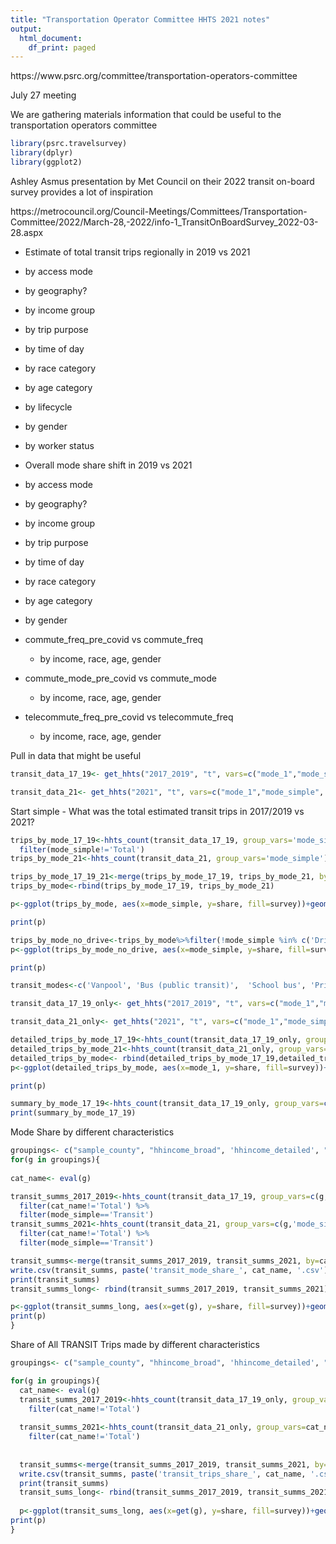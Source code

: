 ```yaml
---
title: "Transportation Operator Committee HHTS 2021 notes"
output:
  html_document:
    df_print: paged
---
```


https://www.psrc.org/committee/transportation-operators-committee

July 27 meeting

We are gathering materials information that could be useful to the transportation operators committee

```r
library(psrc.travelsurvey)
library(dplyr)
library(ggplot2)
```

Ashley Asmus presentation by Met Council on their 2022 transit on-board survey provides a lot of inspiration

https://metrocouncil.org/Council-Meetings/Committees/Transportation-Committee/2022/March-28,-2022/info-1_TransitOnBoardSurvey_2022-03-28.aspx

* Estimate of total transit trips regionally in 2019 vs 2021
 - by access mode
 - by geography?
 - by income group
 - by trip purpose
 - by time of day
 - by race category
 - by age category
 - by lifecycle
 - by gender
 - by worker status
 
 * Overall mode share shift in 2019 vs 2021
 - by access mode
 - by geography?
 - by income group
 - by trip purpose
 - by time of day
 - by race category
 - by age category
 - by gender
 
 * commute_freq_pre_covid vs commute_freq
    - by income, race, age, gender
 * commute_mode_pre_covid vs commute_mode
   - by income, race, age, gender
* telecommute_freq_pre_covid vs telecommute_freq
  - by income, race, age, gender
 
 Pull in data that might be useful
```r
transit_data_17_19<- get_hhts("2017_2019", "t", vars=c("mode_1","mode_simple", "sample_county", "hhincome_broad", 'hhincome_detailed', "age", "age_category", 'race_category', 'race_eth_broad', 'gender', 'employment', 'work_county',  'lifecycle', 'mode_acc', 'dest_purpose_cat' ))
```


```r
transit_data_21<- get_hhts("2021", "t", vars=c("mode_1","mode_simple", "sample_county", "hhincome_broad", 'hhincome_detailed', "age", "age_category", 'race_category', 'race_eth_broad', 'gender', 'employment', 'work_county',  'lifecycle', 'mode_acc','dest_purpose_cat'))

```
 
 
 Start simple - What was the total estimated transit trips in 2017/2019 vs 2021?
 
```r
trips_by_mode_17_19<-hhts_count(transit_data_17_19, group_vars='mode_simple')%>%
  filter(mode_simple!='Total')
trips_by_mode_21<-hhts_count(transit_data_21, group_vars='mode_simple')%>%filter(mode_simple!='Total')

trips_by_mode_17_19_21<-merge(trips_by_mode_17_19, trips_by_mode_21, by='mode_simple', suffixes=c('17_19', '21'))
trips_by_mode<-rbind(trips_by_mode_17_19, trips_by_mode_21)

```

```r
p<-ggplot(trips_by_mode, aes(x=mode_simple, y=share, fill=survey))+geom_bar(stat="identity", position=position_dodge())+xlab('Trip Mode')+ggtitle('Trip Mode Share', 'by Survey Year')

print(p)
```

```r
trips_by_mode_no_drive<-trips_by_mode%>%filter(!mode_simple %in% c('Drive', 'Bike', 'Other'))
p<-ggplot(trips_by_mode_no_drive, aes(x=mode_simple, y=share, fill=survey))+geom_bar(stat="identity", position=position_dodge())+xlab('Trip Mode')+ggtitle('Trip Mode Share', 'by Survey Year')

print(p)
```




```r
transit_modes<-c('Vanpool', 'Bus (public transit)',  'School bus', 'Private bus or shuttle', 'Paratransit', 'Other bus (rMove only)', 'Ferry or water taxi', 'Commuter rail (Sounder, Amtrak)', 'Other rail (e.g., streetcar)', 'Urban Rail (e.g., Link light rail, monorail)', 'Urban Rail (e.g., Link light rail, monorail, streetcar)')
```

```r
transit_data_17_19_only<- get_hhts("2017_2019", "t", vars=c("mode_1","mode_simple", "sample_county", "hhincome_broad", 'hhincome_detailed', "age", "age_category", 'race_category', 'race_eth_broad', 'gender', 'employment', 'work_county',  'lifecycle', 'mode_acc', 'dest_purpose_cat'))%>%filter(mode_1 %in% transit_modes)
```


```r
transit_data_21_only<- get_hhts("2021", "t", vars=c("mode_1","mode_simple", "sample_county", "hhincome_broad", 'hhincome_detailed', "age", "age_category", 'race_category', 'race_eth_broad', 'gender', 'employment', 'work_county',  'lifecycle', 'mode_acc', 'dest_purpose_cat'))%>%filter(mode_1 %in% transit_modes)

```
 
```r

detailed_trips_by_mode_17_19<-hhts_count(transit_data_17_19_only, group_vars='mode_1')%>%filter(mode_1!='Total')
detailed_trips_by_mode_21<-hhts_count(transit_data_21_only, group_vars='mode_1')%>%filter(mode_1!='Total')
detailed_trips_by_mode<- rbind(detailed_trips_by_mode_17_19,detailed_trips_by_mode_21)
p<-ggplot(detailed_trips_by_mode, aes(x=mode_1, y=share, fill=survey))+geom_bar(stat="identity", position=position_dodge())+xlab('Transit Trip Mode')+ggtitle('Transit Trip Mode Share', 'by Survey Year')+ coord_flip()

print(p)

```
```r

summary_by_mode_17_19<-hhts_count(transit_data_17_19_only, group_vars=c('mode_simple', 'sample_county'))
print(summary_by_mode_17_19)

```


Mode Share by different characteristics
```r
groupings<- c("sample_county", "hhincome_broad", 'hhincome_detailed', "age", "age_category",'race_eth_broad', 'gender', 'employment', 'work_county',  'lifecycle', 'mode_acc', 'race_category', 'dest_purpose_cat')
for(g in groupings){
  
cat_name<- eval(g)

transit_summs_2017_2019<-hhts_count(transit_data_17_19, group_vars=c(g,'mode_simple'), spec_wgt='trip_weight_2017_2019_v2021_adult')%>%
  filter(cat_name!='Total') %>%
  filter(mode_simple=='Transit')
transit_summs_2021<-hhts_count(transit_data_21, group_vars=c(g,'mode_simple'), spec_wgt='trip_weight_2021_ABS_Panel_adult')%>%
  filter(cat_name!='Total') %>%
  filter(mode_simple=='Transit')

transit_summs<-merge(transit_summs_2017_2019, transit_summs_2021, by=cat_name, suffixes=c('17_19', '21'))
write.csv(transit_summs, paste('transit_mode_share_', cat_name, '.csv'))
print(transit_summs)
transit_summs_long<- rbind(transit_summs_2017_2019, transit_summs_2021)

p<-ggplot(transit_summs_long, aes(x=get(g), y=share, fill=survey))+geom_bar(stat='identity',position=position_dodge())+xlab(cat_name)+ggtitle('Transit Mode Share by Group', 'The denominator is all trips by people in that group')
print(p)
}

```
Share of All TRANSIT Trips made by different characteristics

```r
groupings<- c("sample_county", "hhincome_broad", 'hhincome_detailed', "age", "age_category",'race_eth_broad', 'gender', 'employment', 'work_county',  'lifecycle', 'mode_acc', 'race_category', 'dest_purpose_cat')

for(g in groupings){
  cat_name<- eval(g)
  transit_summs_2017_2019<-hhts_count(transit_data_17_19_only, group_vars=cat_name, spec_wgt='trip_weight_2017_2019_v2021_adult')%>%
    filter(cat_name!='Total')
  
  transit_summs_2021<-hhts_count(transit_data_21_only, group_vars=cat_name, spec_wgt='trip_weight_2021_ABS_Panel_adult')%>%
    filter(cat_name!='Total')
  
  
  transit_summs<-merge(transit_summs_2017_2019, transit_summs_2021, by=cat_name, suffixes=c('17_19', '21'))
  write.csv(transit_summs, paste('transit_trips_share_', cat_name, '.csv'))
  print(transit_summs)
  transit_sums_long<- rbind(transit_summs_2017_2019, transit_summs_2021)
  
  p<-ggplot(transit_sums_long, aes(x=get(g), y=share, fill=survey))+geom_bar(stat='identity',position=position_dodge())+xlab(cat_name)+ggtitle('Share of All Transit Trips in Each Group', 'the denominator is transit trips')
print(p)
}

```
 
